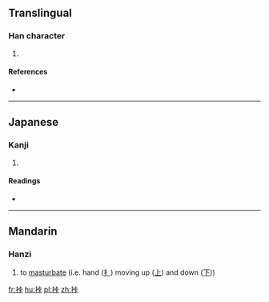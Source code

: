 ==Translingual==

===Han character===
{{Han char|rn=64|rad=手|as=06|sn=9|four=|canj=手卜一卜 (QYMY), X手卜一卜 (XQYMY)}}

# {{defn|Han|sort=手06}}

====References====
* {{Han ref|kx=0430.030|dkj=12041|dj=0779.060|hdz=31868.140|uh=630A|ud=25354}}

----

==Japanese==

===Kanji===
{{ja-kanji|grade=|rs=手06}}

# {{defn|lang=ja|sort=手06}}

====Readings====
* {{ja-readings|on=[[ろう]] (rō)|kun=[[もてあそぶ]] (moteasobu)}}

----

==Mandarin==

===Hanzi===
{{cmn-hanzi|pin=[[nòng]] ([[nong4]])|wg=nung<sup>4</sup>}}

# {{context|slang|lang=cmn}} to [[masturbate]] (i.e. hand ([[扌]]) moving up ([[上]]) and down ([[下]]))

[[fr:挊]]
[[hu:挊]]
[[pl:挊]]
[[zh:挊]]